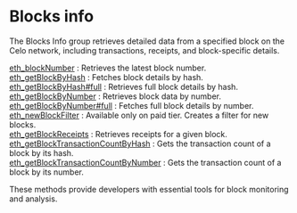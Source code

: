 
# Blocks info

The Blocks Info group retrieves detailed data from a specified block on the Celo network, including transactions, receipts, and block-specific details.

[eth_blockNumber](/celo-api/blocksinfo/eth_blockNumber) : Retrieves the latest block number. \
[eth_getBlockByHash](/celo-api/blocksinfo/eth_getBlockByHash) : Fetches block details by hash. \
[eth_getBlockByHash#full](/celo-api/blocksinfo/eth_getBlockByHashfull) : Retrieves full block details by hash. \
[eth_getBlockByNumber](/celo-api/blocksinfo/eth_getBlockByNumber) : Retrieves block data by number. \
[eth_getBlockByNumber#full](/celo-api/blocksinfo/eth_getBlockByNumberfull) : Fetches full block details by number. \
[eth_newBlockFilter](/celo-api/blocksinfo/eth_newBlockFilter)  : Available only on paid tier. Creates a filter for new blocks. \
[eth_getBlockReceipts](/celo-api/blocksinfo/eth_getBlockReceipts) : Retrieves receipts for a given block. \
[eth_getBlockTransactionCountByHash](/celo-api/blocksinfo/eth_getBlockTransactionCountByHash) : Gets the transaction count of a block by its hash. \
[eth_getBlockTransactionCountByNumber](/celo-api/blocksinfo/eth_getBlockTransactionCountByNumber) : Gets the transaction count of a block by its number.

These methods provide developers with essential tools for block monitoring and analysis.

<Space h={16} />
<GetStarted />
